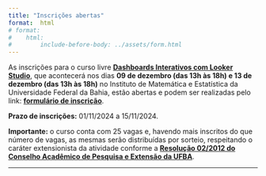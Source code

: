 ```yaml
---
title: "Inscrições abertas"
format:  html
# format:
#    html:
#        include-before-body: ../assets/form.html
---
```


<!-- Não há inscrições abertas no momento. 

**Fique atento à nossa conta do Instagram [`@`cienciadedados.ime](https://www.instagram.com/cienciadedados.ime){target="_blank"} para se informar sobre os períodos de inscrições.** -->


As inscrições para o curso livre **[Dashboards Interativos com Looker Studio](https://ufba.netlify.app/paginas/catalogo/outras/looker-studio){target="_blank"}**, que acontecerá nos dias **09 de dezembro (das 13h às 18h) e 13 de dezembro (das 13h às 18h)** no Instituto de Matemática e Estatística da Universidade Federal da Bahia, estão abertas e podem ser realizadas pelo link: **[formulário de inscrição](https://forms.gle/jhh4MHaFj795Tnuw9){target="_blank"}**.


**Prazo de inscrições:** 01/11/2024 a 15/11/2024.

**Importante:** o curso conta com 25 vagas e, havendo mais inscritos do que número de vagas, as mesmas serão distribuídas por sorteio, respeitando o caráter extensionista da atividade conforme a **[Resolução 02/2012 do Conselho Acadêmico de Pesquisa e Extensão da UFBA](https://proext.ufba.br/sites/proext.ufba.br/files/resolucao_no_02-2012_capex_-_regulamento_da_extensao.pdf){target="_blank"}**.

---

